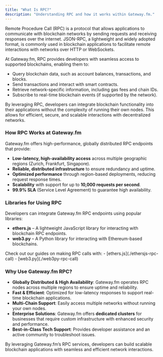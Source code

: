 ```yaml
---
title: "What Is RPC?"
description: "Understanding RPC and how it works within Gateway.fm."
---
```


Remote Procedure Call (RPC) is a protocol that allows applications to communicate with blockchain networks by sending requests and receiving responses over the internet. JSON-RPC, a lightweight and widely adopted format, is commonly used in blockchain applications to facilitate remote interactions with networks over HTTP or WebSockets.

At Gateway.fm, RPC provides developers with seamless access to supported blockchains, enabling them to:
- Query blockchain data, such as account balances, transactions, and blocks.
- Send transactions and interact with smart contracts.
- Retrieve network-specific information, including gas fees and chain IDs.
- Subscribe to real-time blockchain events (if supported by the network).

By leveraging RPC, developers can integrate blockchain functionality into their applications without the complexity of running their own nodes. This allows for efficient, secure, and scalable interactions with decentralized networks.

### How RPC Works at Gateway.fm
Gateway.fm offers high-performance, globally distributed RPC endpoints that provide:
- **Low-latency, high-availability access** across multiple geographic regions (Zurich, Frankfurt, Singapore).
- **Reliable, distributed infrastructure** to ensure redundancy and uptime.
- **Optimized performance** through region-based deployments, reducing request response times.
- **Scalability** with support for up to **10,000 requests per second**.
- **99.9% SLA** (Service Level Agreement) to guarantee high availability.

### Libraries for Using RPC
Developers can integrate Gateway.fm RPC endpoints using popular libraries:
- **ethers.js** – A lightweight JavaScript library for interacting with blockchain RPC endpoints. 
- **web3.py** – A Python library for interacting with Ethereum-based blockchains.

<Tip>
Check out our guides on making RPC calls with:
- [ethers.js](./ethersjs-rpc-call)
- [web3.py](./web3py-rpc-call)
</Tip>

### Why Use Gateway.fm RPC?
- **Globally Distributed & High Availability**: Gateway.fm operates RPC nodes across multiple regions to ensure uptime and reliability.
- **Fast & Efficient**: Optimized for low-latency responses to support real-time blockchain applications.
- **Multi-Chain Support**: Easily access multiple networks without running your own nodes.
- **Enterprise Solutions**: Gateway.fm offers **dedicated clusters** for businesses that require custom infrastructure with enhanced security and performance.
- **Best-in-Class Tech Support**: Provides developer assistance and an active community to troubleshoot issues.

By leveraging Gateway.fm’s RPC services, developers can build scalable blockchain applications with seamless and efficient network interactions.
